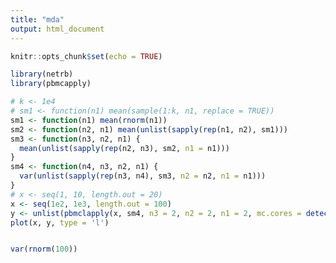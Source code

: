 ```yaml
---
title: "mda"
output: html_document
---
```


```r
knitr::opts_chunk$set(echo = TRUE)

library(netrb)
library(pbmcapply)
```

```r
# k <- 1e4
# sm1 <- function(n1) mean(sample(1:k, n1, replace = TRUE))
sm1 <- function(n1) mean(rnorm(n1))
sm2 <- function(n2, n1) mean(unlist(sapply(rep(n1, n2), sm1)))
sm3 <- function(n3, n2, n1) {
  mean(unlist(sapply(rep(n2, n3), sm2, n1 = n1)))
}
sm4 <- function(n4, n3, n2, n1) {
  var(unlist(sapply(rep(n3, n4), sm3, n2 = n2, n1 = n1)))
}
# x <- seq(1, 10, length.out = 20)
x <- seq(1e2, 1e3, length.out = 100)
y <- unlist(pbmclapply(x, sm4, n3 = 2, n2 = 2, n1 = 2, mc.cores = detectCores() - 1))
plot(x, y, type = 'l')
```

```r

```
```r
var(rnorm(100))
```

